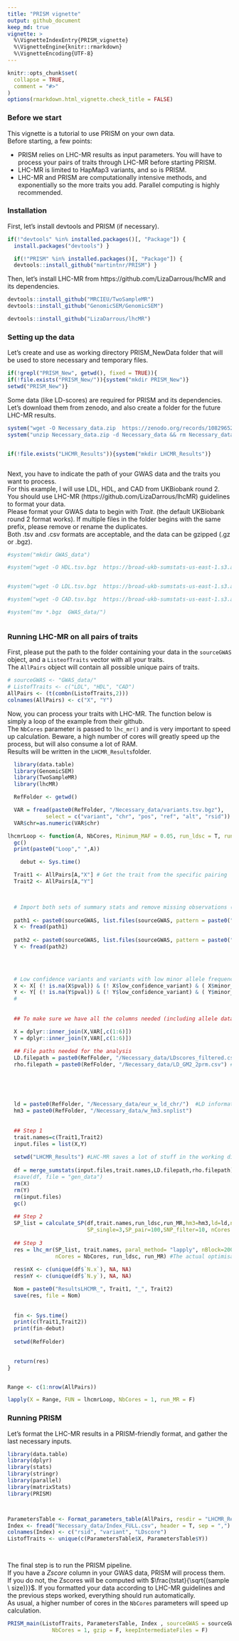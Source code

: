```yaml
---
title: "PRISM vignette"
output: github_document
keep_md: true
vignette: >
  %\VignetteIndexEntry{PRISM_vignette}
  %\VignetteEngine{knitr::rmarkdown}
  %\VignetteEncoding{UTF-8}
---
```


```r
knitr::opts_chunk$set(
  collapse = TRUE,
  comment = "#>"
)
options(rmarkdown.html_vignette.check_title = FALSE)
```
### Before we start

This vignette is a tutorial to use PRISM on your own data.  
Before starting, a few points:  

  - PRISM relies on LHC-MR results as input parameters. You will have to process your pairs of traits
through LHC-MR before starting PRISM.  
  - LHC-MR is limited to HapMap3 variants, and so is PRISM.
  - LHC-MR and PRISM are computationally intensive methods, and exponentially so the more traits you add. Parallel computing is highly recommended.   
\n

### Installation

First, let's install devtools and PRISM (if necessary).
```r
if(!"devtools" %in% installed.packages()[, "Package"]) {
  install.packages("devtools") }

  if(!"PRISM" %in% installed.packages()[, "Package"]) {
  devtools::install_github("martintnr/PRISM") }

```
\n
Then, let's install LHC-MR from https://github.com/LizaDarrous/lhcMR and its dependencies.
```r
devtools::install_github("MRCIEU/TwoSampleMR")
devtools::install_github("GenomicSEM/GenomicSEM")

devtools::install_github("LizaDarrous/lhcMR")

```
\n


### Setting up the data

Let's create and use as working directory PRISM_NewData folder that will be used to store necessary and temporary files.
```r

if(!grepl("PRISM_New", getwd(), fixed = TRUE)){
if(!file.exists("PRISM_New/")){system("mkdir PRISM_New")}
setwd("PRISM_New")}
```
\n

Some data (like LD-scores) are required for PRISM and its dependencies. 
Let's download them from zenodo, and also create a folder for the future LHC-MR results.
```r

system("wget -O Necessary_data.zip  https://zenodo.org/records/10829652/files/Necessary_data.zip?download=1")
system("unzip Necessary_data.zip -d Necessary_data && rm Necessary_data.zip")


if(!file.exists("LHCMR_Results")){system("mkdir LHCMR_Results")}



```
\n

Next, you have to indicate the path of your GWAS data and the traits you want to process.  
For this example, I will use LDL, HDL, and CAD from UKBiobank round 2.  
You should use LHC-MR (https://github.com/LizaDarrous/lhcMR) guidelines to format your data.  
Please format your GWAS data to begin with *Trait*. (the default UKBiobank round 2 format works). If multiple files in the folder begins with the same prefix, please remove or rename the duplicates.  
Both .tsv and .csv formats are acceptable, and the data can be gzipped (.gz or .bgz).

```r

#system("mkdir GWAS_data")

#system("wget -O HDL.tsv.bgz  https://broad-ukb-sumstats-us-east-1.s3.amazonaws.com/round2/additive-tsvs/30760_irnt.gwas.imputed_v3.both_sexes.varorder.tsv.bgz")


#system("wget -O LDL.tsv.bgz  https://broad-ukb-sumstats-us-east-1.s3.amazonaws.com/round2/additive-tsvs/30780_irnt.gwas.imputed_v3.both_sexes.varorder.tsv.bgz")

#system("wget -O CAD.tsv.bgz  https://broad-ukb-sumstats-us-east-1.s3.amazonaws.com/round2/additive-tsvs/I25.gwas.imputed_v3.both_sexes.tsv.bgz")

#system("mv *.bgz  GWAS_data/")



```
\n


### Running LHC-MR on all pairs of traits

First, please put the path to the folder containing your data in the `sourceGWAS` object, and a `ListeofTraits` vector with all your traits.  
The `AllPairs` object will contain all possible unique pairs of traits.
```r
# sourceGWAS <- "GWAS_data/"
# ListofTraits <- c("LDL", "HDL", "CAD")
AllPairs <- (t(combn(ListofTraits,2)))
colnames(AllPairs) <- c("X", "Y")
```
\n

Now, you can process your traits with LHC-MR. The function below is simply a loop of the example from their github.  
The `NbCores` parameter is passed to `lhc_mr()` and is very important to speed up calculation. Beware, a high number of cores will greatly speed up the process, but will also consume a lot of RAM.  
Results will be written in the `LHCMR_Results`folder.

```r
  
  library(data.table)
  library(GenomicSEM)
  library(TwoSampleMR)
  library(lhcMR)

  RefFolder <- getwd()

  VAR = fread(paste0(RefFolder, "/Necessary_data/variants.tsv.bgz"),
            select = c("variant", "chr", "pos", "ref", "alt", "rsid"))
  VAR$chr=as.numeric(VAR$chr)

lhcmrLoop <- function(A, NbCores, Minimum_MAF = 0.05, run_ldsc = T, run_MR = T){
  gc()
  print(paste0("Loop"," ",A)) 

    debut <- Sys.time()

  Trait1 <- AllPairs[A,"X"] # Get the trait from the specific pairing
  Trait2 <- AllPairs[A,"Y"]

  

  # Import both sets of summary stats and remove missing observations (= variants with no calculable P-values)
  
  path1 <- paste0(sourceGWAS, list.files(sourceGWAS, pattern = paste0("^",Trait1)))
  X <- fread(path1)
 
  path2 <- paste0(sourceGWAS, list.files(sourceGWAS, pattern = paste0("^",Trait2)))
  Y <- fread(path2)
 


  
  # Low confidence variants and variants with low minor allele frequencies (MAF) are filtered out.
  X <- X[ (! is.na(X$pval)) & (! X$low_confidence_variant) & ( X$minor_AF > Minimum_MAF), ]
  Y <- Y[ (! is.na(Y$pval)) & (! Y$low_confidence_variant) & ( Y$minor_AF > Minimum_MAF), ] 
  #
  
  
  ## To make sure we have all the columns needed (including allele data), we merge with Neale-provided variants file

  X = dplyr::inner_join(X,VAR[,c(1:6)])
  Y = dplyr::inner_join(Y,VAR[,c(1:6)])
  
  ## File paths needed for the analysis
  LD.filepath = paste0(RefFolder, "/Necessary_data/LDscores_filtered.csv") # LD scores
  rho.filepath = paste0(RefFolder, "/Necessary_data/LD_GM2_2prm.csv") # local/SNP-specific LD scores
  
  
  
  
  
  ld = paste0(RefFolder, "/Necessary_data/eur_w_ld_chr/")  #LD information
  hm3 = paste0(RefFolder, "/Necessary_data/w_hm3.snplist")
  
 
  ## Step 1
  trait.names=c(Trait1,Trait2)
  input.files = list(X,Y)
  
  setwd("LHCMR_Results") #LHC-MR saves a lot of stuff in the working directory
  
  df = merge_sumstats(input.files,trait.names,LD.filepath,rho.filepath) #code from LHCMR
  #save(df, file = "gen_data")
  rm(X)
  rm(Y)
  rm(input.files)
  gc()
  
  ## Step 2
  SP_list = calculate_SP(df,trait.names,run_ldsc,run_MR,hm3=hm3,ld=ld,nStep = 2,
                         SP_single=3,SP_pair=100,SNP_filter=10, nCores = NbCores) #Calculating the starting points
  
  ## Step 3
  res = lhc_mr(SP_list, trait.names, paral_method= "lapply", nBlock=200, 
               nCores = NbCores, run_ldsc, run_MR) #The actual optimisation
  
  res$nX <- c(unique(df$`N.x`), NA, NA)
  res$nY <- c(unique(df$`N.y`), NA, NA)

  Nom = paste0("ResultsLHCMR_", Trait1, "_", Trait2)
  save(res, file = Nom)
  
  
  fin <- Sys.time()
  print(c(Trait1,Trait2))
  print(fin-debut)
  
  setwd(RefFolder)

  
  return(res)
}


Range <- c(1:nrow(AllPairs))  

lapply(X = Range, FUN = lhcmrLoop, NbCores = 1, run_MR = F)

```
\n

### Running PRISM

\n

Let's format the LHC-MR results in a PRISM-friendly format, and gather the last necessary inputs.
```r

library(data.table)
library(dplyr)
library(stats)
library(stringr)
library(parallel)
library(matrixStats)
library(PRISM)



ParametersTable <- Format_parameters_table(AllPairs, resdir = "LHCMR_Results")
Index <- fread("Necessary_data/Index_FULL.csv", header = T, sep = ",")
colnames(Index) <- c("rsid", "variant", "LDscore")
ListofTraits <- unique(c(ParametersTable$X, ParametersTable$Y))

  
```
\n

The final step is to run the PRISM pipeline.  
If you have a *Zscore* column in your GWAS data, PRISM will process them.  
If you do not, the Zscores will be computed with $\frac{tstat}{\sqrt{(sample \ size)}}$. If you formatted your data according to LHC-MR guidelines and the previous steps worked, everything should run automatically.  
As usual, a higher number of cores in the `NbCores` parameters will speed up calculation.

```r

PRISM_main(ListofTraits, ParametersTable, Index , sourceGWAS = sourceGWAS,
              NbCores = 1, gzip = F, keepIntermediateFiles = F)
```


